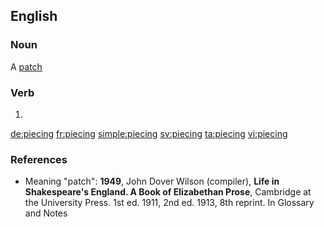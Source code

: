 ==English==

===Noun===
{{context|obsolete|lang=en}} A [[patch]]

===Verb===
{{head|en}}

# {{present participle of|piece|lang=en}}

[[de:piecing]]
[[fr:piecing]]
[[simple:piecing]]
[[sv:piecing]]
[[ta:piecing]]
[[vi:piecing]]

===References===
* Meaning "patch": '''1949''', John Dover Wilson (compiler), '''Life in Shakespeare's England. A Book of Elizabethan Prose''', Cambridge at the University Press. 1st ed. 1911, 2nd ed. 1913, 8th reprint. In Glossary and Notes